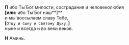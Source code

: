 **П** ибо Ты́ Бог милости, сострадания и человеколюбия  
**[или:** ибо Ты́ Бог наш**]**  
и мы́ воссылаем славу Тебе,  
**[**`Отцу и Сыну и Святому Духу,`**]**  
ныне и всегда и во веки веков.

**Н** Аминь.
